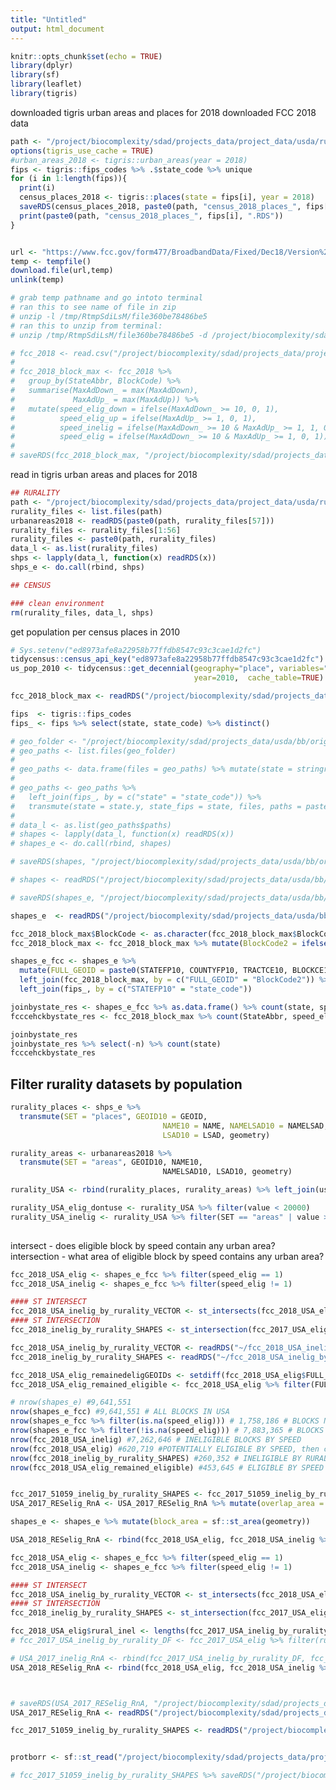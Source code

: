 ```yaml
---
title: "Untitled"
output: html_document
---
```


```r
knitr::opts_chunk$set(echo = TRUE)
library(dplyr)
library(sf)
library(leaflet)
library(tigris)
```

downloaded tigris urban areas and places for 2018
downloaded FCC 2018 data
```r
path <- "/project/biocomplexity/sdad/projects_data/project_data/usda/rural_broadband/census_2018_urbanareas_places/"
options(tigris_use_cache = TRUE)
#urban_areas_2018 <- tigris::urban_areas(year = 2018)
fips <- tigris::fips_codes %>% .$state_code %>% unique
for (i in 1:length(fips)){
  print(i)
  census_places_2018 <- tigris::places(state = fips[i], year = 2018)
  saveRDS(census_places_2018, paste0(path, "census_2018_places_", fips[i], ".RDS"))
  print(paste0(path, "census_2018_places_", fips[i], ".RDS"))
}


url <- "https://www.fcc.gov/form477/BroadbandData/Fixed/Dec18/Version%202/US-Fixed-without-Satellite-Dec2018.zip"
temp <- tempfile()
download.file(url,temp)
unlink(temp)

# grab temp pathname and go intoto terminal 
# ran this to see name of file in zip 
# unzip -l /tmp/RtmpSdiLsM/file360be78486be5
# ran this to unzip from terminal:
# unzip /tmp/RtmpSdiLsM/file360be78486be5 -d /project/biocomplexity/sdad/projects_data/project_data/usda/rural_broadband/fcc_availability/

# fcc_2018 <- read.csv("/project/biocomplexity/sdad/projects_data/project_data/usda/rural_broadband/fcc_availability/fbd_us_without_satellite_dec2018_v2.csv")
# 
# fcc_2018_block_max <- fcc_2018 %>%
#   group_by(StateAbbr, BlockCode) %>%
#   summarise(MaxAdDown_ = max(MaxAdDown),
#             MaxAdUp_ = max(MaxAdUp)) %>%
#   mutate(speed_elig_down = ifelse(MaxAdDown_ >= 10, 0, 1),
#          speed_elig_up = ifelse(MaxAdUp_ >= 1, 0, 1),
#          speed_inelig = ifelse(MaxAdDown_ >= 10 & MaxAdUp_ >= 1, 1, 0),
#          speed_elig = ifelse(MaxAdDown_ >= 10 & MaxAdUp_ >= 1, 0, 1))
# 
# saveRDS(fcc_2018_block_max, "/project/biocomplexity/sdad/projects_data/project_data/usda/rural_broadband/fcc_availability/fcc_2018_block_maxspdelig.RDS")

```

read in tigris urban areas and places for 2018
```r
## RURALITY 
path <- "/project/biocomplexity/sdad/projects_data/project_data/usda/rural_broadband/census_2018_urbanareas_places/"
rurality_files <- list.files(path)
urbanareas2018 <- readRDS(paste0(path, rurality_files[57]))
rurality_files <- rurality_files[1:56]
rurality_files <- paste0(path, rurality_files)
data_l <- as.list(rurality_files)
shps <- lapply(data_l, function(x) readRDS(x))
shps_e <- do.call(rbind, shps)

## CENSUS

### clean environment
rm(rurality_files, data_l, shps)
```

get population per census places in 2010
```r
# Sys.setenv("ed8973afe8a22958b77ffdb8547c93c3cae1d2fc")
tidycensus::census_api_key("ed8973afe8a22958b77ffdb8547c93c3cae1d2fc") 
us_pop_2010 <- tidycensus::get_decennial(geography="place", variables="P001001", 
                                         year=2010,  cache_table=TRUE)

```

```r
fcc_2018_block_max <- readRDS("/project/biocomplexity/sdad/projects_data/project_data/usda/rural_broadband/fcc_availability/fcc_2018_block_maxspdelig.RDS")
```


```r
fips  <- tigris::fips_codes 
fips_ <- fips %>% select(state, state_code) %>% distinct()

# geo_folder <- "/project/biocomplexity/sdad/projects_data/usda/bb/original/censusblocks/blocks_TIGER2018_sf_RDS/"
# geo_paths <- list.files(geo_folder)
# 
# geo_paths <- data.frame(files = geo_paths) %>% mutate(state = stringr::str_remove_all(files, "tl_2018_|_tabblock10.RDS$"))
# 
# geo_paths <- geo_paths %>% 
#   left_join(fips_, by = c("state" = "state_code")) %>% 
#   transmute(state = state.y, state_fips = state, files, paths = paste0(geo_folder, files))
# 
# data_l <- as.list(geo_paths$paths)
# shapes <- lapply(data_l, function(x) readRDS(x))
# shapes_e <- do.call(rbind, shapes)

# saveRDS(shapes, "/project/biocomplexity/sdad/projects_data/usda/bb/original/censusblocks/blocks_TIGER2018_sf_RDS_USA_LIST.RDS")

# shapes <- readRDS("/project/biocomplexity/sdad/projects_data/usda/bb/original/censusblocks/blocks_TIGER2018_sf_RDS_USA_LIST.RDS")

# saveRDS(shapes_e, "/project/biocomplexity/sdad/projects_data/usda/bb/original/censusblocks/blocks_TIGER2018_sf_RDS_USA_SF.RDS")

shapes_e  <- readRDS("/project/biocomplexity/sdad/projects_data/usda/bb/original/censusblocks/blocks_TIGER2018_sf_RDS_USA_SF.RDS")

```


```r
fcc_2018_block_max$BlockCode <- as.character(fcc_2018_block_max$BlockCode)
fcc_2018_block_max <- fcc_2018_block_max %>% mutate(BlockCode2 = ifelse(nchar(BlockCode) == 14, paste0("0", BlockCode), BlockCode))

shapes_e_fcc <- shapes_e %>% 
  mutate(FULL_GEOID = paste0(STATEFP10, COUNTYFP10, TRACTCE10, BLOCKCE10)) %>% 
  left_join(fcc_2018_block_max, by = c("FULL_GEOID" = "BlockCode2")) %>% 
  left_join(fips_, by = c("STATEFP10" = "state_code"))

joinbystate_res <- shapes_e_fcc %>% as.data.frame() %>% count(state, speed_elig)
fcccehckbystate_res <- fcc_2018_block_max %>% count(StateAbbr, speed_elig) 

joinbystate_res
joinbystate_res %>% select(-n) %>% count(state) 
fcccehckbystate_res
```

## Filter rurality datasets by population 

```r
rurality_places <- shps_e %>% 
  transmute(SET = "places", GEOID10 = GEOID, 
                                  NAME10 = NAME, NAMELSAD10 = NAMELSAD, 
                                  LSAD10 = LSAD, geometry)

rurality_areas <- urbanareas2018 %>% 
  transmute(SET = "areas", GEOID10, NAME10, 
                                  NAMELSAD10, LSAD10, geometry)

rurality_USA <- rbind(rurality_places, rurality_areas) %>% left_join(us_pop_2010, by = c("GEOID10" = "GEOID"))

rurality_USA_elig_dontuse <- rurality_USA %>% filter(value < 20000)
rurality_USA_inelig <- rurality_USA %>% filter(SET == "areas" | value >= 20000)  
  
```

intersect - does eligible block by speed contain any urban area?
intersection - what area of eligible block by speed contains any urban area?

```r

fcc_2018_USA_elig <- shapes_e_fcc %>% filter(speed_elig == 1)
fcc_2018_USA_inelig <- shapes_e_fcc %>% filter(speed_elig != 1)

#### ST INTERSECT 
fcc_2018_USA_inelig_by_rurality_VECTOR <- st_intersects(fcc_2018_USA_elig, rurality_USA_inelig) 
#### ST INTERSECTION 
fcc_2018_inelig_by_rurality_SHAPES <- st_intersection(fcc_2017_USA_elig, rurality_USA_inelig)

fcc_2018_USA_inelig_by_rurality_VECTOR <- readRDS("~/fcc_2018_USA_inelig_by_rurality_VECTOR_03SEPT2020.RDS")
fcc_2018_inelig_by_rurality_SHAPES <- readRDS("~/fcc_2018_USA_inelig_by_rurality_SHAPES_03SEPT2020.RDS")

```

```r
fcc_2018_USA_elig_remainedeligGEOIDs <- setdiff(fcc_2018_USA_elig$FULL_GEOID, fcc_2018_inelig_by_rurality_SHAPES$GEOID10) 
fcc_2018_USA_elig_remained_eligible <- fcc_2018_USA_elig %>% filter(FULL_GEOID %in% fcc_2018_USA_elig_remainedeligGEOIDs)
```


```r
# nrow(shapes_e) #9,641,551
nrow(shapes_e_fcc) #9,641,551 # ALL BLOCKS IN USA
nrow(shapes_e_fcc %>% filter(is.na(speed_elig))) # 1,758,186 # BLOCKS NOT LISTED IN FCC - need to be checked against rurality
nrow(shapes_e_fcc %>% filter(!is.na(speed_elig))) # 7,883,365 # BLOCKS LISTED IN FCC
nrow(fcc_2018_USA_inelig) #7,262,646 # INELIGIBLE BLOCKS BY SPEED
nrow(fcc_2018_USA_elig) #620,719 #POTENTIALLY ELIGIBLE BY SPEED, then checked against rurality
nrow(fcc_2018_inelig_by_rurality_SHAPES) #260,352 # INELIGIBLE BY RURALITY (was eligible by speed)
nrow(fcc_2018_USA_elig_remained_eligible) #453,645 # ELIGIBLE BY SPEED AND RURALITY



```


```r
fcc_2017_51059_inelig_by_rurality_SHAPES <- fcc_2017_51059_inelig_by_rurality_SHAPES %>% mutate(area = st_area(geometry))
USA_2017_RESelig_RnA <- USA_2017_RESelig_RnA %>% mutate(overlap_area = sf::st_area(geometry)) 

shapes_e <- shapes_e %>% mutate(block_area = sf::st_area(geometry)) 


```

```r
USA_2018_RESelig_RnA <- rbind(fcc_2018_USA_elig, fcc_2018_USA_inelig %>% mutate(rural_inel = 99))
```






```r
fcc_2018_USA_elig <- shapes_e_fcc %>% filter(speed_elig == 1)
fcc_2018_USA_inelig <- shapes_e_fcc %>% filter(speed_elig != 1)

#### ST INTERSECT 
fcc_2018_USA_inelig_by_rurality_VECTOR <- st_intersects(fcc_2018_USA_elig, rurality_USA_inelig) 
#### ST INTERSECTION 
fcc_2018_inelig_by_rurality_SHAPES <- st_intersection(fcc_2017_USA_elig, rurality_USA_inelig)

fcc_2018_USA_elig$rural_inel <- lengths(fcc_2017_USA_inelig_by_rurality_VECTOR)
# fcc_2017_USA_inelig_by_rurality_DF <- fcc_2017_USA_elig %>% filter(rural_inel != 0)

# USA_2017_inelig_RnA <- rbind(fcc_2017_USA_inelig_by_rurality_DF, fcc_2017_USA_inelig %>% mutate(rural_inel = 99))
USA_2018_RESelig_RnA <- rbind(fcc_2018_USA_elig, fcc_2018_USA_inelig %>% mutate(rural_inel = 99))



# saveRDS(USA_2017_RESelig_RnA, "/project/biocomplexity/sdad/projects_data/project_data/usda/rural_broadband/USA_eligibility_RES_24AUG2020.RDS")
USA_2017_RESelig_RnA <- readRDS("/project/biocomplexity/sdad/projects_data/project_data/usda/rural_broadband/USA_eligibility_RES_24AUG2020.RDS")

fcc_2017_51059_inelig_by_rurality_SHAPES <- readRDS("/project/biocomplexity/sdad/projects_data/project_data/usda/rural_broadband/USA_eligibility_RES_01SEPT2020_pregeofilt.RDS")


protborr <- sf::st_read("/project/biocomplexity/sdad/projects_data/project_data/usda/rural_broadband/rus_broadband_servicearea/ProtectedBorrowers04222019.shp")

# fcc_2017_51059_inelig_by_rurality_SHAPES %>% saveRDS("/project/biocomplexity/sdad/projects_data/project_data/usda/rural_broadband/USA_eligibility_RES_SHP_27AUG2020.RDS")

```



